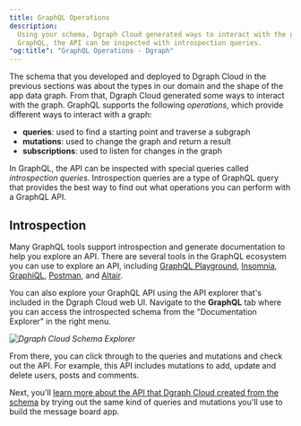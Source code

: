 ```yaml
---
title: GraphQL Operations
description:
  Using your schema, Dgraph Cloud generated ways to interact with the graph. In
  GraphQL, the API can be inspected with introspection queries.
"og:title": "GraphQL Operations - Dgraph"
---
```



<DgraphWIP />

The schema that you developed and deployed to Dgraph Cloud in the previous
sections was about the types in our domain and the shape of the app data graph.
From that, Dgraph Cloud generated some ways to interact with the graph. GraphQL
supports the following _operations_, which provide different ways to interact
with a graph:

- **queries**: used to find a starting point and traverse a subgraph
- **mutations**: used to change the graph and return a result
- **subscriptions**: used to listen for changes in the graph

In GraphQL, the API can be inspected with special queries called _introspection
queries_. Introspection queries are a type of GraphQL query that provides the
best way to find out what operations you can perform with a GraphQL API.

## Introspection

Many GraphQL tools support introspection and generate documentation to help you
explore an API. There are several tools in the GraphQL ecosystem you can use to
explore an API, including
[GraphQL Playground](https://github.com/prisma-labs/graphql-playground),
[Insomnia](https://insomnia.rest/),
[GraphiQL](https://github.com/graphql/graphiql),
[Postman](https://www.postman.com/graphql/), and
[Altair](https://github.com/imolorhe/altair).

You can also explore your GraphQL API using the API explorer that's included in
the Dgraph Cloud web UI. Navigate to the **GraphQL** tab where you can access
the introspected schema from the "Documentation Explorer" in the right menu.

_![Dgraph Cloud Schema Explorer](/images/dgraph/guides/message-board-app/dgraph-cloud-schema-explorer.png)_

From there, you can click through to the queries and mutations and check out the
API. For example, this API includes mutations to add, update and delete users,
posts and comments.

Next, you'll
[learn more about the API that Dgraph Cloud created from the schema](./react-graphql-mutations)
by trying out the same kind of queries and mutations you'll use to build the
message board app.
